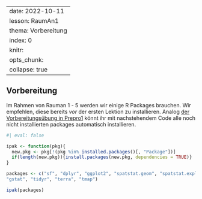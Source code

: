 

---
date: 2022-10-11
lesson: RaumAn1
thema: Vorbereitung
index: 0
knitr:
  opts_chunk: 
    collapse: true
---


## Vorbereitung {#sec-rauman-vorbereitung}

Im Rahmen von Rauman 1 - 5 werden wir einige R Packages brauchen. Wir empfehlen, diese bereits *vor* der ersten Lektion zu installieren. Analog [der Vorbereitungsübung in Prepro1](#sec-prepro-vorbereitung) könnt ihr mit nachstehendem Code alle noch nicht installierten packages automatisch installieren.

```r
#| eval: false

ipak <- function(pkg){
  new.pkg <- pkg[!(pkg %in% installed.packages()[, "Package"])]
  if(length(new.pkg)){install.packages(new.pkg, dependencies = TRUE)}
}

packages <- c("sf", "dplyr", "ggplot2", "spatstat.geom", "spatstat.explore", 
"gstat", "tidyr", "terra", "tmap")

ipak(packages)

```
